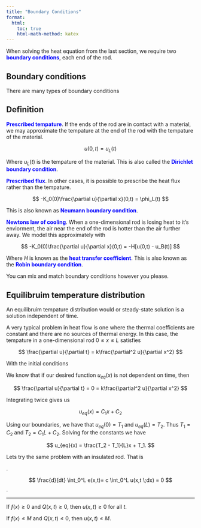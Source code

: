 ```yaml
---
title: "Boundary Conditions"
format:
  html:
    toc: true
    html-math-method: katex
---
```


When solving the heat equation from the last section, we require two [**boundary conditions**]{style="color: blue"}, each end of the rod.

## Boundary conditions

There are many types of boundary conditions

::: {.callout-tip icon="false"}
## Definition 

[**Prescribed tempature**]{style="color: blue"}. If the ends of the rod are in contact with a material, we may approximate the tempature at the end of the rod with the tempature of the material.

$$
u(0,t) = u_L(t)
$$

Where $u_L(t)$ is the tempature of the material. This is also called the [**Dirichlet boundary condition**]{style="color: blue"}.

[**Prescribed flux**]{style="color: blue"}. In other cases, it is possible to prescribe the heat flux rather than the tempature.

$$
-K_0(0)\frac{\partial u}{\partial x}(0,t) = \phi_L(t)
$$

This is also known as [**Neumann boundary condition**]{style="color: blue"}.

[**Newtons law of cooling**]{style="color: blue"}. When a one-dimensional rod is losing heat to it's enviorment, the air near the end of the rod is hotter than the air further away. We model this approximately with

$$
-K_0(0)\frac{\partial u}{\partial x}(0,t) = -H[u(0,t) - u_B(t)]
$$

Where $H$ is known as the [**heat transfer coefficient**]{style="color: blue"}. This is also known as the [**Robin boundary condition**]{style="color: blue"}.

:::

You can mix and match boundary conditions however you please.

## Equilibruim temperature distribution

An equilibruim tempature distribution would or steady-state solution is a solution independent of time.

A very typical problem in heat flow is one where the thermal coefficients are constant and there are no sources of thermal energy. In this case, the tempature in a one-dimensional rod $0 \leq x \leq L$ satisfies

$$
\frac{\partial u}{\partial t} = k\frac{\partial^2 u}{\partial x^2}
$$

With the initial conditions

\begin{align*}
u(0,t) &= T_1\\
u(L,t) &= T_2\\
u(x,0) &= f(x)\\
\end{align*}

We know that if our desired function $u_{eq}(x)$ is not dependent on time, then

$$
\frac{\partial u}{\partial t} = 0 = k\frac{\partial^2 u}{\partial x^2}
$$

Integrating twice gives us

$$
u_{eq}(x) = C_1x + C_2
$$

Using our boundaries, we have that $u_{eq}(0) = T_1$ and $u_{eq}(L) = T_2$. Thus $T_1 = C_2$ and $T_2 = C_1L + C_2$. Solving for the constants we have

$$
u_{eq}(x) = \frac{T_2 - T_1}{L}x + T_1.
$$

Lets try the same problem with an insulated rod. That is

\begin{align*}
\frac{\partial u}{\partial t} &= k\frac{\partial^2 u}{\partial x^2}\\
\phi(0,t) &= 0\\
\phi(L,t) &= 0\\
u(x,0) &= f(x)
\end{align*}.

$$
\frac{d}{dt} \int_0^L e(x,t)= c \int_0^L u(x,t \;dx)  = 0
$$.

-------

If $f(x) \geq 0$ and $Q(x,t) \geq 0$, then $u(x,t) \geq 0$ for all $t$.

If $f(x) \leq M$ and $Q(x,t) \leq 0$, then $u(x,t) \leq M$.

